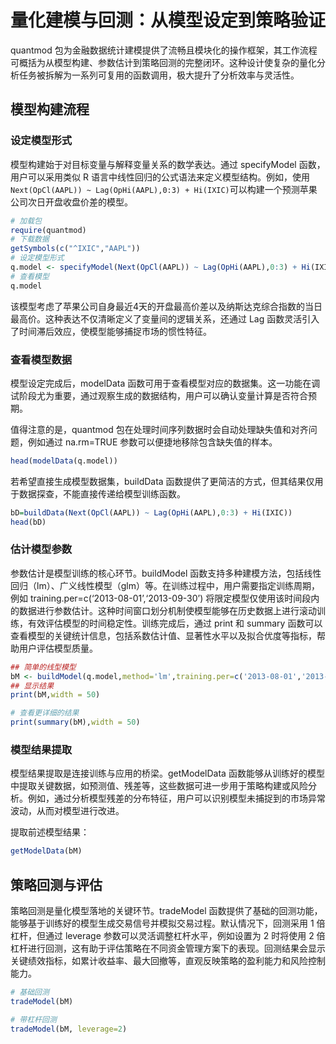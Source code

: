 # 量化建模与回测：从模型设定到策略验证 {#model}

quantmod 包为金融数据统计建模提供了流畅且模块化的操作框架，其工作流程可概括为从模型构建、参数估计到策略回测的完整闭环。这种设计使复杂的量化分析任务被拆解为一系列可复用的函数调用，极大提升了分析效率与灵活性。

## 模型构建流程

### 设定模型形式

模型构建始于对目标变量与解释变量关系的数学表达。通过 specifyModel 函数，用户可以采用类似 R 语言中线性回归的公式语法来定义模型结构。例如，使用 `Next(OpCl(AAPL)) ~ Lag(OpHi(AAPL),0:3) + Hi(IXIC) `可以构建一个预测苹果公司次日开盘收盘价差的模型。

```r
# 加载包
require(quantmod)
# 下载数据
getSymbols(c("^IXIC","AAPL"))
# 设定模型形式
q.model <- specifyModel(Next(OpCl(AAPL)) ~ Lag(OpHi(AAPL),0:3) + Hi(IXIC))
# 查看模型
q.model
```

该模型考虑了苹果公司自身最近4天的开盘最高价差以及纳斯达克综合指数的当日最高价。这种表达不仅清晰定义了变量间的逻辑关系，还通过 Lag 函数灵活引入了时间滞后效应，使模型能够捕捉市场的惯性特征。

### 查看模型数据

模型设定完成后，modelData 函数可用于查看模型对应的数据集。这一功能在调试阶段尤为重要，通过观察生成的数据结构，用户可以确认变量计算是否符合预期。

值得注意的是，quantmod 包在处理时间序列数据时会自动处理缺失值和对齐问题，例如通过 na.rm=TRUE 参数可以便捷地移除包含缺失值的样本。

```r
head(modelData(q.model))
```

若希望直接生成模型数据集，buildData 函数提供了更简洁的方式，但其结果仅用于数据探查，不能直接传递给模型训练函数。

```r
bD=buildData(Next(OpCl(AAPL)) ~ Lag(OpHi(AAPL),0:3) + Hi(IXIC))
head(bD)
```

### 估计模型参数

参数估计是模型训练的核心环节。buildModel 函数支持多种建模方法，包括线性回归（lm）、广义线性模型（glm）等。在训练过程中，用户需要指定训练周期，例如 training.per=c('2013-08-01','2013-09-30') 将限定模型仅使用该时间段内的数据进行参数估计。这种时间窗口划分机制使模型能够在历史数据上进行滚动训练，有效评估模型的时间稳定性。训练完成后，通过 print 和 summary 函数可以查看模型的关键统计信息，包括系数估计值、显著性水平以及拟合优度等指标，帮助用户评估模型质量。


``` R
## 简单的线型模型
bM <- buildModel(q.model,method='lm',training.per=c('2013-08-01','2013-09-30'))
## 显示结果
print(bM,width = 50)

# 查看更详细的结果
print(summary(bM),width = 50)
```

### 模型结果提取

模型结果提取是连接训练与应用的桥梁。getModelData 函数能够从训练好的模型中提取关键数据，如预测值、残差等，这些数据可进一步用于策略构建或风险分析。例如，通过分析模型残差的分布特征，用户可以识别模型未捕捉到的市场异常波动，从而对模型进行改进。

提取前述模型结果：

```R
getModelData(bM)
```

## 策略回测与评估

策略回测是量化模型落地的关键环节。tradeModel 函数提供了基础的回测功能，能够基于训练好的模型生成交易信号并模拟交易过程。默认情况下，回测采用 1 倍杠杆，但通过 leverage 参数可以灵活调整杠杆水平，例如设置为 2 时将使用 2 倍杠杆进行回测，这有助于评估策略在不同资金管理方案下的表现。回测结果会显示关键绩效指标，如累计收益率、最大回撤等，直观反映策略的盈利能力和风险控制能力。


```r
# 基础回测
tradeModel(bM)

# 带杠杆回测
tradeModel(bM, leverage=2)
```
